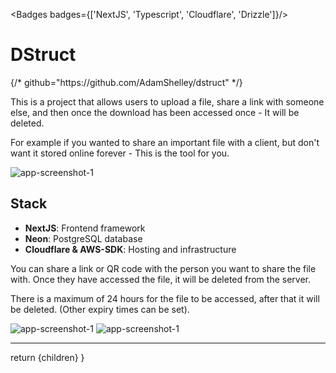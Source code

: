 
<Badges badges={['NextJS', 'Typescript', 'Cloudflare', 'Drizzle']}/>

# DStruct

<MarkdownButtons  demo="https://dstruct-alpha.vercel.app/" />
{/* github="https://github.com/AdamShelley/dstruct" */}

This is a project that allows users to upload a file, share a link with someone else, and then once the download has been accessed once - It will be deleted.

For example if you wanted to share an important file with a client, but don't want it stored online forever - This is the tool for you.

<img src='/assets/Dstruct/dstruct1.png' alt="app-screenshot-1"  width={2248} height={1590} />


## Stack
- **NextJS**: Frontend framework
- **Neon**: PostgreSQL database
- **Cloudflare & AWS-SDK**: Hosting and infrastructure

You can share a link or QR code with the person you want to share the file with. Once they have accessed the file, it will be deleted from the server.


There is a maximum of 24 hours for the file to be accessed, after that it will be deleted. (Other expiry times can be set).

<img src='/assets/Dstruct/dstruct2.png' alt="app-screenshot-1" />
<img src='/assets/Dstruct/dstruct3.png' alt="app-screenshot-1" />

---



  return <MdxLayout>
    {children}</MdxLayout>
}